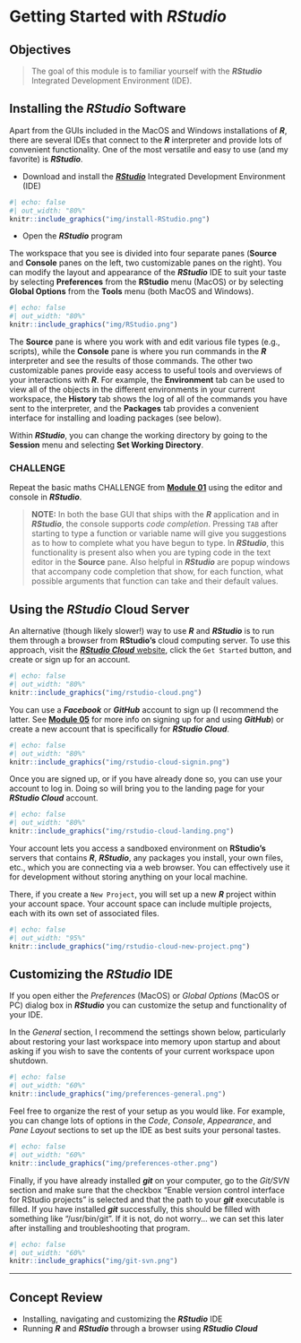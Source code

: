 # Getting Started with ***RStudio*** {#module-02}

## Objectives

> The goal of this module is to familiar yourself with the ***RStudio*** Integrated Development Environment (IDE).

## Installing the ***RStudio*** Software

Apart from the GUIs included in the MacOS and Windows installations of ***R***, there are several IDEs that connect to the ***R*** interpreter and provide lots of convenient functionality. One of the most versatile and easy to use (and my favorite) is ***RStudio***.

- Download and install the [***RStudio***](https://www.rstudio.com/) Integrated Development Environment (IDE)

```r
#| echo: false
#| out_width: "80%"
knitr::include_graphics("img/install-RStudio.png")
```

- Open the ***RStudio*** program

The workspace that you see is divided into four separate panes (**Source** and **Console** panes on the left, two customizable panes on the right). You can modify the layout and appearance of the ***RStudio*** IDE to suit your taste by selecting **Preferences** from the **RStudio** menu (MacOS) or by selecting **Global Options** from the **Tools** menu (both MacOS and Windows).

```r
#| echo: false
#| out_width: "80%"
knitr::include_graphics("img/RStudio.png")
```

The **Source** pane is where you work with and edit various file types (e.g., scripts), while the **Console** pane is where you run commands in the ***R*** interpreter and see the results of those commands. The other two customizable panes provide easy access to useful tools and overviews of your interactions with ***R***. For example, the **Environment** tab can be used to view all of the objects in the different environments in your current workspace, the **History** tab shows the log of all of the commands you have sent to the interpreter, and the **Packages** tab provides a convenient interface for installing and loading packages (see below).

Within ***RStudio***, you can change the working directory by going to the **Session** menu and selecting **Set Working Directory**.

### CHALLENGE {.unnumbered}

Repeat the basic maths CHALLENGE from [**Module 01**](#module-01) using the editor and console in ***RStudio***.

> **NOTE:** In both the base GUI that ships with the ***R*** application and in ***RStudio***, the console supports *code completion*. Pressing `TAB` after starting to type a function or variable name will give you suggestions as to how to complete what you have begun to type. In ***RStudio***, this functionality is present also when you are typing code in the text editor in the **Source** pane. Also helpful in ***RStudio*** are popup windows that accompany code completion that show, for each function, what possible arguments that function can take and their default values.

## Using the ***RStudio*** **Cloud** Server

An alternative (though likely slower!) way to use ***R*** and ***RStudio*** is to run them through a browser from **RStudio's** cloud computing server. To use this approach, visit the [***RStudio Cloud*** website](https://rstudio.cloud/), click the `Get Started` button, and create or sign up for an account.

```r
#| echo: false
#| out_width: "80%"
knitr::include_graphics("img/rstudio-cloud.png")
```

You can use a ***Facebook*** or ***GitHub*** account to sign up (I recommend the latter. See [**Module 05**](#module-05) for more info on signing up for and using ***GitHub***) or create a new account that is specifically for ***RStudio Cloud***.

```r
#| echo: false
#| out_width: "80%"
knitr::include_graphics("img/rstudio-cloud-signin.png")
```

Once you are signed up, or if you have already done so, you can use your account to log in. Doing so will bring you to the landing page for your ***RStudio Cloud*** account.

```r
#| echo: false
#| out_width: "80%"
knitr::include_graphics("img/rstudio-cloud-landing.png")
```

Your account lets you access a sandboxed environment on **RStudio's** servers that contains ***R***, ***RStudio***, any packages you install, your own files, etc., which you are connecting via a web browser. You can effectively use it for development without storing anything on your local machine.

There, if you create a `New Project`, you will set up a new ***R*** project within your account space. Your account space can include multiple projects, each with its own set of associated files.

```r
#| echo: false
#| out_width: "95%"
knitr::include_graphics("img/rstudio-cloud-new-project.png")
```

## Customizing the ***RStudio*** IDE

If you open either the *Preferences* (MacOS) or *Global Options* (MacOS or PC) dialog box in ***RStudio*** you can customize the setup and functionality of your IDE.

In the *General* section, I recommend the settings shown below, particularly about restoring your last workspace into memory upon startup and about asking if you wish to save the contents of your current workspace upon shutdown.

```r
#| echo: false
#| out_width: "60%"
knitr::include_graphics("img/preferences-general.png")
```

Feel free to organize the rest of your setup as you would like. For example, you can change lots of options in the *Code*, *Console*, *Appearance*, and *Pane Layout* sections to set up the IDE as best suits your personal tastes.

```r
#| echo: false
#| out_width: "60%"
knitr::include_graphics("img/preferences-other.png")
```

Finally, if you have already installed ***git*** on your computer, go to the *Git/SVN* section and make sure that the checkbox "Enable version control interface for RStudio projects" is selected and that the path to your ***git*** executable is filled. If you have installed ***git*** successfully, this should be filled with something like "/usr/bin/git". If it is not, do not worry... we can set this later after installing and troubleshooting that program.

```r
#| echo: false
#| out_width: "60%"
knitr::include_graphics("img/git-svn.png")
```

---

## Concept Review {.unnumbered}

- Installing, navigating and customizing the ***RStudio*** IDE
- Running ***R*** and ***RStudio*** through a browser using ***RStudio Cloud***
